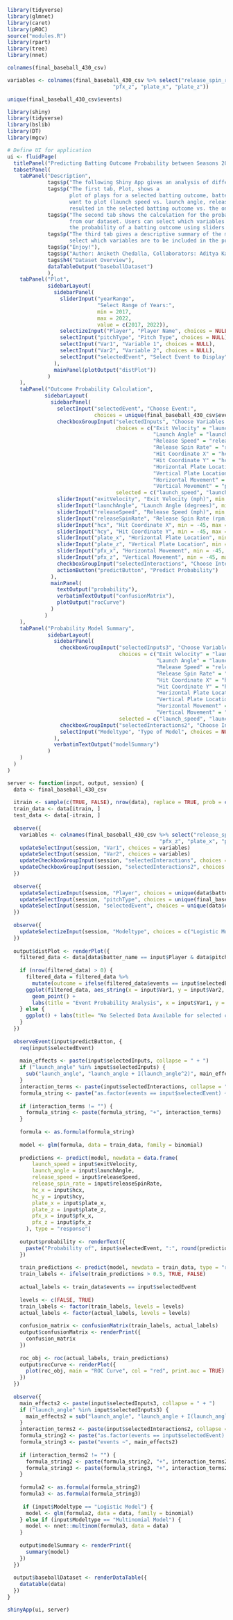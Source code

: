 ```r
library(tidyverse)
library(glmnet)
library(caret)
library(pROC)
source("modules.R")
library(rpart)
library(tree)
library(nnet)
```


```r
colnames(final_baseball_430_csv)
```
```r
variables <- colnames(final_baseball_430_csv %>% select("release_spin_rate", "launch_speed", "release_speed", "launch_angle", "hc_x", "hc_y", "pfx_x", 
                                  "pfx_z", "plate_x", "plate_z"))
```
```r
unique(final_baseball_430_csv$events)
```


```r
library(shiny)
library(tidyverse)
library(bslib)
library(DT)
library(mgcv)

# Define UI for application
ui <- fluidPage(
  titlePanel("Predicting Batting Outcome Probability between Seasons 2017 to 2022"),
  tabsetPanel(
    tabPanel("Description",
             tags$p("The following Shiny App gives an analysis of different batting outcomes in the seasons of 2017-2022. Underneath this tab is a overview of the dataset that we used in building the rest of the functionalities for this app."),
             tags$p("The first tab, Plot, shows a 
                    plot of plays for a selected batting outcome, batter, and pitch type. Users have the option to select which variables they 
                    want to plot (launch speed vs. launch angle, release speed vs. release spin rate, etc.). The plot shows which plays 
                    resulted in the selected batting outcome vs. the ones that have not resulted in the selected batting outcome."),
             tags$p("The second tab shows the calculation for the probability of a selected batting outcome for this time period given the variables 
                    from our dataset. Users can select which variables they want to build a prediction model off of and are able to calculate
                    the probability of a batting outcome using sliders for each variable. We also dpeicts a confusion matrix, diffrent erro metrics, and and ROC curve for the model"),
             tags$p("The third tab gives a descriptive summary of the model that users want to build. Similar to the second tab, users can
                    select which variables are to be included in the predictive model for the probability of the selected batting outcome. However in this you can choose the type of model you are trying to fit - logisiic or multinomial"),
             tags$p("Enjoy!"),
             tags$p("Author: Aniketh Chedalla, Collaborators: Aditya Kakarla"),
             tags$h4("Dataset Overview"),
             dataTableOutput("baseballDataset")
             ),
    tabPanel("Plot",
             sidebarLayout(
               sidebarPanel(
                 sliderInput("yearRange",
                             "Select Range of Years:",
                             min = 2017,
                             max = 2022,
                             value = c(2017, 2022)),
                 selectizeInput("Player", "Player Name", choices = NULL, multiple = FALSE, options = list(placeholder = "Select or type of player name")),
                 selectInput("pitchType", "Pitch Type", choices = NULL),
                 selectInput("Var1", "Variable 1", choices = NULL),
                 selectInput("Var2", "Variable 2", choices = NULL),
                 selectInput("selectedEvent", "Select Event to Display", choices = NULL)
               ),
               mainPanel(plotOutput("distPlot"))
             )
    ),
    tabPanel("Outcome Probability Calculation",
            sidebarLayout(
              sidebarPanel(
                selectInput("selectedEvent", "Choose Event:",
                            choices = unique(final_baseball_430_csv$events)),
                checkboxGroupInput("selectedInputs", "Choose Variables:",
                                   choices = c("Exit Velocity" = "launch_speed",
                                               "Launch Angle" = "launch_angle",
                                               "Release Speed" = "release_speed",
                                               "Release Spin Rate" = "release_spin_rate",
                                               "Hit Coordinate X" = "hc_x",
                                               "Hit Coordinate Y" = "hc_y",
                                               "Horizontal Plate Location" = "plate_x",
                                               "Vertical Plate Location" = "plate_z",
                                               "Horizontal Movement" = "pfx_x",
                                               "Vertical Movement" = "pfx_z"),
                                   selected = c("launch_speed", "launch_angle")),
                sliderInput("exitVelocity", "Exit Velocity (mph)", min = 50, max = 120, value = 90),
                sliderInput("launchAngle", "Launch Angle (degrees)", min = -15, max = 45, value = 30),
                sliderInput("releaseSpeed", "Release Speed (mph)", min = 50, max = 120, value = 90),
                sliderInput("releaseSpinRate", "Release Spin Rate (rpm)", min = 0, max = 4000, value = 30),
                sliderInput("hcx", "Hit Coordinate X", min = -45, max = 45, value = 0),
                sliderInput("hcy", "Hit Coordinate Y", min = -45, max = 45, value = 0),
                sliderInput("plate_x", "Horizontal Plate Location", min = -45, max = 45, value = 0),
                sliderInput("plate_z", "Vertical Plate Location", min = -45, max = 45, value = 0),
                sliderInput("pfx_x", "Horizontal Movement", min = -45, max = 45, value = 0),
                sliderInput("pfx_z", "Vertical Movement", min = -45, max = 45, value = 0),
                checkboxGroupInput("selectedInteractions", "Choose Interaction Terms:", choices = NULL),
                actionButton("predictButton", "Predict Probability")
              ),
              mainPanel(
                textOutput("probability"),
                verbatimTextOutput("confusionMatrix"),
                plotOutput("rocCurve")
              )
            )
    ),
    tabPanel("Probability Model Summary",
             sidebarLayout(
               sidebarPanel(
                 checkboxGroupInput("selectedInputs3", "Choose Variables:",
                                    choices = c("Exit Velocity" = "launch_speed",
                                                "Launch Angle" = "launch_angle",
                                                "Release Speed" = "release_speed",
                                                "Release Spin Rate" = "release_spin_rate",
                                                "Hit Coordinate X" = "hc_x",
                                                "Hit Coordinate Y" = "hc_y",
                                                "Horizontal Plate Location" = "plate_x",
                                                "Vertical Plate Location" = "plate_z",
                                                "Horizontal Movement" = "pfx_x",
                                                "Vertical Movement" = "pfx_z"),
                                    selected = c("launch_speed", "launch_angle")),
                 checkboxGroupInput("selectedInteractions2", "Choose Interaction Terms:", choices = NULL),
                 selectInput("Modeltype", "Type of Model", choices = NULL)
               ),
               verbatimTextOutput("modelSummary")
             )
    )
  )
)

server <- function(input, output, session) {
  data <- final_baseball_430_csv
  
  itrain <- sample(c(TRUE, FALSE), nrow(data), replace = TRUE, prob = c(0.7, 0.3))
  train_data <- data[itrain, ]
  test_data <- data[-itrain, ]
  
  observe({
    variables <- colnames(final_baseball_430_csv %>% select("release_spin_rate", "launch_speed", "release_speed", "launch_angle", "hc_x", "hc_y", "pfx_x", 
                                                 "pfx_z", "plate_x", "plate_z"))
    updateSelectInput(session, "Var1", choices = variables)
    updateSelectInput(session, "Var2", choices = variables)
    updateCheckboxGroupInput(session, "selectedInteractions", choices = combn(variables, 2, paste, collapse = " * "), selected = NULL)
    updateCheckboxGroupInput(session, "selectedInteractions2", choices = combn(variables, 2, paste, collapse = " * "), selected = NULL)
  })
  
  observe({
    updateSelectizeInput(session, "Player", choices = unique(data$batter_name), server = TRUE)
    updateSelectInput(session, "pitchType", choices = unique(final_baseball_430_csv$pitch_type))
    updateSelectInput(session, "selectedEvent", choices = unique(data$events))
  })
  
  observe({
    updateSelectizeInput(session, "Modeltype", choices = c("Logistic Model", "Multinomial Model"))
  })
  
  output$distPlot <- renderPlot({
    filtered_data <- data[data$batter_name == input$Player & data$pitch_type == input$pitchType, ]
    
    if (nrow(filtered_data) > 0) {
      filtered_data = filtered_data %>%
        mutate(outcome = ifelse(filtered_data$events == input$selectedEvent, input$selectedEvent, "Other Events"))
      ggplot(filtered_data, aes_string(x = input$Var1, y = input$Var2, color = "outcome")) +
        geom_point() +
        labs(title = "Event Probability Analysis", x = input$Var1, y = input$Var2)
    } else {
      ggplot() + labs(title= "No Selected Data Available for selected criteria")
    }
  })
  
  observeEvent(input$predictButton, {
    req(input$selectedEvent)
    
    main_effects <- paste(input$selectedInputs, collapse = " + ")
    if ("launch_angle" %in% input$selectedInputs) {
      sub("launch_angle", "launch_angle + I(launch_angle^2)", main_effects)
    }
    interaction_terms <- paste(input$selectedInteractions, collapse = " + ")
    formula_string <- paste("as.factor(events == input$selectedEvent) ~", main_effects)
    
    if (interaction_terms != "") {
      formula_string <- paste(formula_string, "+", interaction_terms)
    }
    
    formula <- as.formula(formula_string)
    
    model <- glm(formula, data = train_data, family = binomial)
    
    predictions <- predict(model, newdata = data.frame(
        launch_speed = input$exitVelocity,
        launch_angle = input$launchAngle,
        release_speed = input$releaseSpeed,
        release_spin_rate = input$releaseSpinRate,
        hc_x = input$hcx,
        hc_y = input$hcy,
        plate_x = input$plate_x,
        plate_z = input$plate_z,
        pfx_x = input$pfx_x,
        pfx_z = input$pfx_z
      ), type = "response")
    
    output$probability <- renderText({
      paste("Probability of", input$selectedEvent, ":", round(predictions, 3))
    })
    
    train_predictions <- predict(model, newdata = train_data, type = "response")
    train_labels <- ifelse(train_predictions > 0.5, TRUE, FALSE)
    
    actual_labels <- train_data$events == input$selectedEvent
    
    levels <- c(FALSE, TRUE)
    train_labels <- factor(train_labels, levels = levels)
    actual_labels <- factor(actual_labels, levels = levels)
    
    confusion_matrix <- confusionMatrix(train_labels, actual_labels)
    output$confusionMatrix <- renderPrint({
      confusion_matrix
    })
    
    roc_obj <- roc(actual_labels, train_predictions)
    output$rocCurve <- renderPlot({
      plot(roc_obj, main = "ROC Curve", col = "red", print.auc = TRUE)
    })
  })
  
  observe({
    main_effects2 <- paste(input$selectedInputs3, collapse = " + ")
    if ("launch_angle" %in% input$selectedInputs3) {
      main_effects2 = sub("launch_angle", "launch_angle + I(launch_angle^2)", main_effects2)
    }
    interaction_terms2 <- paste(input$selectedInteractions2, collapse = " + ")
    formula_string2 <- paste("as.factor(events == input$selectedEvent) ~", main_effects2)
    formula_string3 <- paste("events ~", main_effects2)
    
    if (interaction_terms2 != "") {
      formula_string2 <- paste(formula_string2, "+", interaction_terms2)
      formula_string3 <- paste(formula_string3, "+", interaction_terms2)
    }
    
    formula2 <- as.formula(formula_string2)
    formula3 <- as.formula(formula_string3)
    
     if (input$Modeltype == "Logistic Model") {
      model <- glm(formula2, data = data, family = binomial)
    } else if (input$Modeltype == "Multinomial Model") {
      model <- nnet::multinom(formula3, data = data)
    }
    
    output$modelSummary <- renderPrint({
      summary(model)
    })
  })
  
  output$baseballDataset <- renderDataTable({
    datatable(data)
  })
}

shinyApp(ui, server)
```

